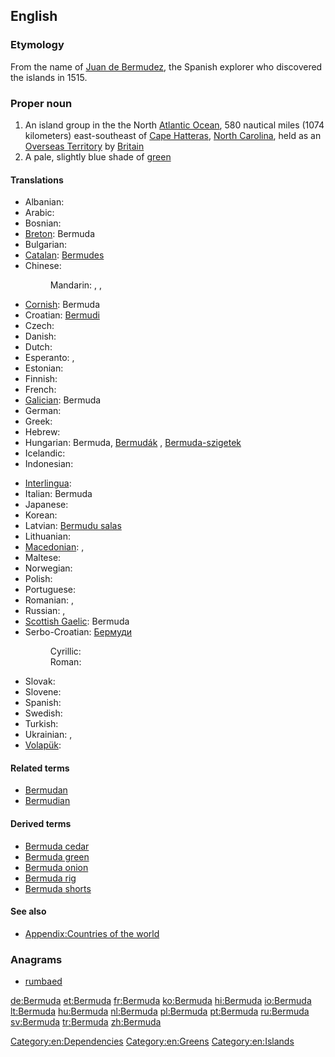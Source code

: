 {{also|bermuda}}
==English==

===Etymology===
From the name of [[w:Juan de Bermudez|Juan de Bermudez]], the Spanish explorer who discovered the islands in 1515.

===Proper noun===
{{wikipedia}}
{{en-proper noun}}

# An island group in the the North [[Atlantic Ocean]], 580 nautical miles (1074 kilometers) east-southeast of [[Cape Hatteras]], [[North Carolina]], held as an [[Overseas Territory]] by [[Britain]]
# A pale, slightly blue shade of [[green]]
#: {{color panel|7DD8C6}}

====Translations====
{{trans-top|island group}}
* Albanian: {{t-|sq|Bermuda|xs=Albanian}}
* Arabic: {{t|ar|جزر برمودا|f|p|tr=júzur barmūda|sc=Arab}}
* Bosnian: {{t-|bs|Bermuda|f}}
* [[Breton]]: Bermuda
* Bulgarian: {{t|bg|Бермуда|f|tr=Bermúda|sc=Cyrl}}
* [[Catalan]]: [[Bermudes]]
* Chinese:
*: Mandarin: {{t|zh|百慕大|tr=Bǎimùdà|sc=Hani}}, {{t|zh|百慕大群島|sc=Hani}}, {{t|zh|百慕大群岛|tr=Bǎimùdà qúndǎo|sc=Hani}}
* [[Cornish]]: Bermuda
* Croatian: [[Bermudi]]
* Czech: {{t-|cs|Bermudy|p}}
* Danish: {{t-|da|Bermuda}}
* Dutch: {{t+|nl|Bermuda}}
* Esperanto: {{t|eo|Bermudo}}, {{t|eo|Bermudoj}}
* Estonian: {{t+|et|Bermuda}}
* Finnish: {{t-|fi|Bermuda}}
* French: {{t+|fr|Bermudes|f|p}}
* [[Galician]]: Bermuda
* German: {{t+|de|Bermudas|p}}
* Greek: {{t|el|Βερμούδες|tr=Vermúdes}}
* Hebrew: {{t|he|ברמודה|tr=Bermuda|sc=Hebr}}
* Hungarian: Bermuda, [[Bermudák]] {{p}}, [[Bermuda-szigetek]] {{p}}
* Icelandic: {{t|is|Bermúda}}
* Indonesian: {{t-|id|Bermuda|xs=Indonesian}}
{{trans-mid}}
* [[Interlingua]]: {{t|ia|Bermuda}}
* Italian: Bermuda {{f|p}}
* Japanese: {{t|ja|バーミューダ|tr=Bāmyūda|sc=Jpan}}
* Korean: {{t|ko|버뮤다|tr=Beomyuda}}
* Latvian: [[Bermudu salas]]
* Lithuanian: {{t+|lt|Bermudai|xs=Lithuanian}}
* [[Macedonian]]: {{t|mk|Бермуди|f|p|tr=Bermúdi}},  {{t|mk|Бермуда|f|tr=Bermúda}}
* Maltese: {{t-|mt|Bermuda|xs=Maltese}}
* Norwegian: {{t-|no|Bermuda}}
* Polish: {{t+|pl|Bermudy|p}}
* Portuguese: {{t+|pt|Bermudas|p}}
* Romanian: {{t-|ro|Bermuda}}, {{t-|ro|Bermude|f}}
* Russian: {{t|ru|Бермуды|m|p|tr=Bermúdy|sc=Cyrl}}, {{t|ru|Бермудские острова|m|p|tr=Bermúdskije ostrová|sc=Cyrl}}
* [[Scottish Gaelic]]: Bermuda
* Serbo-Croatian: [[Бермуди]]
*: Cyrillic: {{t|sh|Бермуди|p|sc=Cyrl}}
*: Roman: {{t|sh|Bermudi|p}}
* Slovak: {{t-|sk|Bermudy|p}}
* Slovene: {{t-|sl|Bermuda|f}}
* Spanish: {{t+|es|Bermudas|f|p}}
* Swedish: {{t+|sv|Bermuda}}
* Turkish: {{t+|tr|Bermuda}}
* Ukrainian: {{t|uk|Бермуди|m|p|tr=Bermúdy|sc=Cyrl}}, {{t|uk|Бермудські острови|m|p|tr=Bermúds’ki ostrový|sc=Cyrl}}
* [[Volapük]]: {{t|vo|Bärmuduäns}}
{{trans-bottom}}

====Related terms====
* [[Bermudan]]
* [[Bermudian]]

====Derived terms====
* [[Bermuda cedar]]
* [[Bermuda green]]
* [[Bermuda onion]]
* [[Bermuda rig]]
* [[Bermuda shorts]]

====See also====
* [[Appendix:Countries of the world]]

===Anagrams===
* [[rumbaed#English|rumbaed]]

[[Category:en:Dependencies]]
[[Category:en:Greens]]
[[Category:en:Islands]]

[[de:Bermuda]]
[[et:Bermuda]]
[[fr:Bermuda]]
[[ko:Bermuda]]
[[hi:Bermuda]]
[[io:Bermuda]]
[[lt:Bermuda]]
[[hu:Bermuda]]
[[nl:Bermuda]]
[[pl:Bermuda]]
[[pt:Bermuda]]
[[ru:Bermuda]]
[[sv:Bermuda]]
[[tr:Bermuda]]
[[zh:Bermuda]]